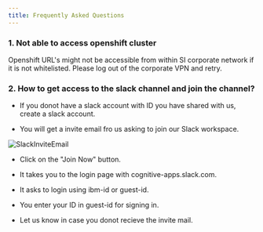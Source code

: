```yaml
---
title: Frequently Asked Questions
---
```


### 1. Not able to access openshift cluster

Openshift URL's might not be accessible from within SI corporate network if it is not whitelisted. Please log out of the corporate VPN and retry.

### 2. How to get access to the slack channel and join the channel?
- If you donot have a slack account with ID you have shared with us, create a slack account.

- You will get a invite email fro us asking to join our Slack workspace.

![SlackInviteEmail](./SlackInviteMail.png)

- Click on the "Join Now" button.

- It takes you to the login page with cognitive-apps.slack.com.

- It asks to login using ibm-id or guest-id.

- You enter your ID in guest-id for signing in.

- Let us know in case you donot recieve the invite mail.
